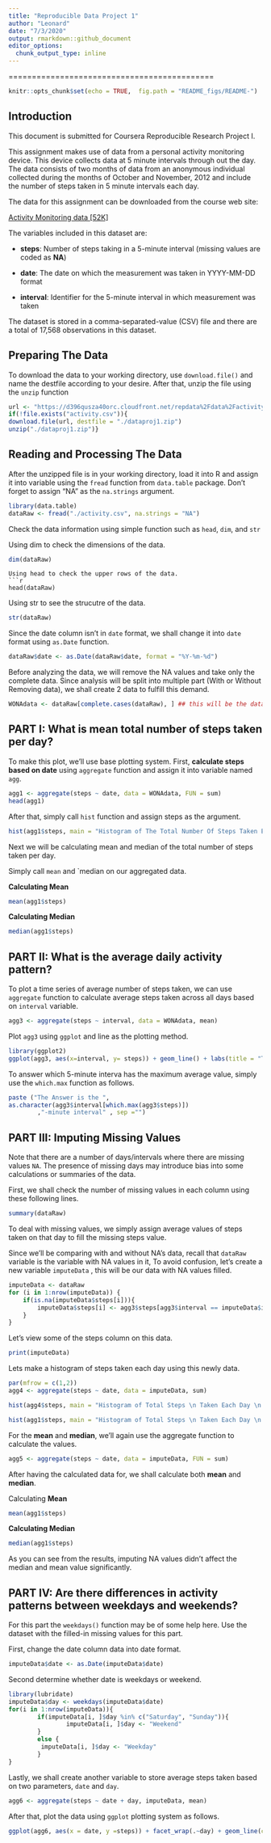 ---
title: "Reproducible Data Project 1"
author: "Leonard"
date: "7/3/2020"
output: rmarkdown::github_document
editor_options: 
  chunk_output_type: inline
---
============================================
```{r setup, include=FALSE}
knitr::opts_chunk$set(echo = TRUE,  fig.path = "README_figs/README-")
```


## Introduction
This document is submitted for Coursera Reproducible Research Project I.

This assignment makes use of data from a personal activity monitoring device. This device collects data at 5 minute intervals through out the day. The data consists of two months of data from an anonymous individual collected during the months of October and November, 2012 and include the number of steps taken in 5 minute intervals each day.

The data for this assignment can be downloaded from the course web site:

[Activity Monitoring data [52K]](https://d396qusza40orc.cloudfront.net/repdata%2Fdata%2Factivity.zip)

The variables included in this dataset are:

* **steps**: Number of steps taking in a 5-minute interval (missing values are coded as **NA**)

* **date**: The date on which the measurement was taken in YYYY-MM-DD format

* **interval**: Identifier for the 5-minute interval in which measurement was taken

The dataset is stored in a comma-separated-value (CSV) file and there are a total of 17,568 observations in this dataset.

## Preparing The Data
To download the data to your working directory, use `download.file()` and name the destfile according to your desire. After that, unzip the file using the `unzip` function
```{r download file, results=FALSE, cache=TRUE}
url <- "https://d396qusza40orc.cloudfront.net/repdata%2Fdata%2Factivity.zip"
if(!file.exists("activity.csv")){
download.file(url, destfile = "./dataproj1.zip")
unzip("./dataproj1.zip")}
```

## Reading and Processing The Data
After the unzipped file is in your working directory, load it into R and assign it into variable using the `fread` function from `data.table` package. Don't forget to assign "NA" as the `na.strings` argument.

```{r}
library(data.table)
dataRaw <- fread("./activity.csv", na.strings = "NA")
```

Check the data information using simple function such as `head`, `dim`, and `str`

Using dim to check the dimensions of the data.
```{r}
dim(dataRaw)
```
```
Using head to check the upper rows of the data.
```{r}
head(dataRaw)
```

Using str to see the strucutre of the data.
```{r}
str(dataRaw)
```


Since the date column isn't in `date` format, we shall change it into `date` format using `as.Date` function.
```{r}
dataRaw$date <- as.Date(dataRaw$date, format = "%Y-%m-%d")
```

Before analyzing the data, we will remove the NA values and take only the complete data. Since analysis will be split into multiple part (With or Without Removing data), we shall create 2 data to fulfill this demand.

```{r}
WONAdata <- dataRaw[complete.cases(dataRaw), ] ## this will be the data without NA, 

```


## PART I: What is mean total number of steps taken per day?

To make this plot, we'll use base plotting system. First, **calculate steps based on date** using `aggregate` function and assign it into variable named `agg`.
```{r Sum steps per day}
agg1 <- aggregate(steps ~ date, data = WONAdata, FUN = sum)
head(agg1)
```

After that, simply call `hist` function and assign steps as the argument.
```{r}
hist(agg1$steps, main = "Histogram of The Total Number Of Steps Taken Each Day")

```

Next we will be calculating mean and median of the total number of steps taken per day. 

Simply call `mean` and `median on our aggregated data.

**Calculating Mean**
```{r}
mean(agg1$steps)
```

**Calculating Median**
```{r}
median(agg1$steps)
```


## PART II: What is the average daily activity pattern?

To plot a time series of average number of steps taken, we can use `aggregate` function to calculate average steps taken across all days based on `interval` variable. 

```{r time series}
agg3 <- aggregate(steps ~ interval, data = WONAdata, mean)
```

Plot `agg3` using `ggplot` and line as the plotting method.
```{r TS}
library(ggplot2)
ggplot(agg3, aes(x=interval, y= steps)) + geom_line() + labs(title = "Time Series of Average Steps Taken Across All Days", x = "Interval in Minutes", y= "Average of Steps")
```

To answer which 5-minute interva has the maximum average value, simply use the `which.max` function as follows.
```{r}
paste ("The Answer is the ",
as.character(agg3$interval[which.max(agg3$steps)]) 
        ,"-minute interval" , sep ="")
```


## PART III: Imputing Missing Values
Note that there are a number of days/intervals where there are missing values `NA`. The presence of missing days may introduce bias into some calculations or summaries of the data.

First, we shall check the number of missing values in each column using these following lines.
```{r}
summary(dataRaw)
```

To deal with missing values, we simply assign average values of steps taken on that day to fill the missing steps value.

Since we'll be comparing with and without NA's data, recall that `dataRaw` variable is the variable with NA values in it, To avoid confusion, let's create a new variable `imputeData` , this will be our data with NA values filled.
```{r adding missing values}
imputeData <- dataRaw
for (i in 1:nrow(imputeData)) {
    if(is.na(imputeData$steps[i])){
        imputeData$steps[i] <- agg3$steps[agg3$interval == imputeData$interval[i]] 
    }
}
```

Let's view some of the steps column on this data.
```{r}
print(imputeData)
```


Lets make a histogram of steps taken each day using this newly data.
```{r}
par(mfrow = c(1,2))
agg4 <- aggregate(steps ~ date, data = imputeData, sum)

hist(agg4$steps, main = "Histogram of Total Steps \n Taken Each Day \n with NA Values Replaced", ylim=c(0,35),  xlab = "Steps")

hist(agg1$steps, main = "Histogram of Total Steps \n Taken Each Day \n with NA Values Removed",  ylim=c(0,35), xlab = "Steps")
```

For the **mean** and **median**, we'll again use the aggregate function to calculate the values.
```{r}
agg5 <- aggregate(steps ~ date, data = imputeData, FUN = sum)
```

After having the calculated data for, we shall calculate both **mean** and **median**.

Calculating **Mean**
```{r}
mean(agg1$steps)
```

**Calculating Median**
```{r}
median(agg1$steps)
```

As you can see from the results, imputing NA values didn't affect the median and mean value significantly. 

## PART IV: Are there differences in activity patterns between weekdays and weekends?

For this part the `weekdays()` function may be of some help here. Use the dataset with the filled-in missing values for this part.

First, change the date column data into date format.
```{r}
imputeData$date <- as.Date(imputeData$date) 
```

Second determine whether date is weekdays or weekend.
```{r}
library(lubridate)
imputeData$day <- weekdays(imputeData$date)
for(i in 1:nrow(imputeData)){
        if(imputeData[i, ]$day %in% c("Saturday", "Sunday")){
                imputeData[i, ]$day <- "Weekend"
        }
        else {
         imputeData[i, ]$day <- "Weekday"
        }
}
```

Lastly, we shall create another variable to store average steps taken based on two parameters, `date` and `day`.
```{r}
agg6 <- aggregate(steps ~ date + day, imputeData, mean)
```

After that, plot the data using `ggplot` plotting system as follows.
```{r}
ggplot(agg6, aes(x = date, y =steps)) + facet_wrap(.~day) + geom_line(color = "blue") + theme_light()

```


